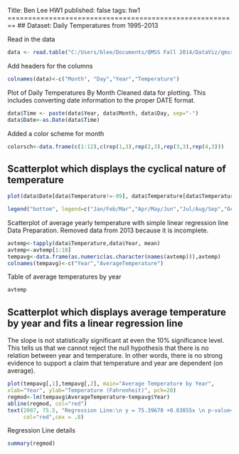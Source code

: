 Title: Ben Lee HW1
published: false
tags: hw1
========================================================
## Dataset: Daily Temperatures from 1995-2013

Read in the data
```r
data <- read.table("C:/Users/blee/Documents/QMSS Fall 2014/DataViz/qmssviz/Lab1/Daily_Temperature_1995-2013_DELHI.txt")
```

Add headers for the columns
```r
colnames(data)<-c("Month", "Day","Year","Temperature")
```

Plot of Daily Temperatures By Month
Cleaned data for plotting. This includes converting date information to the proper DATE format. 
```r
data$Time <- paste(data$Year, data$Month, data$Day, sep="-")
data$Date<-as.Date(data$Time)
```
Added a color scheme for month
```r
colorsch<-data.frame(c(1:12),c(rep(1,3),rep(2,3),rep(3,3),rep(4,3)))
```

## Scatterplot which displays the cyclical nature of temperature
```r
plot(data$Date[data$Temperature!=-99], data$Temperature[data$Temperature!=-99], main="Temperature by Day for 1995-2013",xlab="Date", ylab="Temperature (Fahrenheit)", ylim = c(min(data$Temperature[data$Temperature!=-99]),max(data$Temperature[data$Temperature!=-99]) ), type ="p", pch=20, col = colorsch[data$Month,2])

legend("bottom", legend=c("Jan/Feb/Mar","Apr/May/Jun","Jul/Aug/Sep","Oct/Nov/Dec"), fill=c(1,2,3,4),cex=0.85,horiz=TRUE, bty="n", x.intersp)
```

Scatterplot of average yearly temperature with simple linear regression line
Data Preparation. Removed data from 2013 because it is incomplete. 
```r
avtemp<-tapply(data$Temperature,data$Year, mean)
avtemp<-avtemp[1:18]
tempavg<-data.frame(as.numeric(as.character(names(avtemp))),avtemp)
colnames(tempavg)<-c("Year","AverageTemperature")
```

Table of average temperatures by year
```r
avtemp
```

## Scatterplot which displays average temperature by year and fits a linear regression line
The slope is not statistically significant at even the 10% significance level. This tells us that we cannot reject the null hypothesis that there is no relation between year and temperature. In other words, there is no strong evidence to support a claim that temperature and year are dependent (on average). 
```r
plot(tempavg[,1],tempavg[,2], main="Average Temperature by Year", 
xlab="Year", ylab="Temperature (Fahrenheit)", pch=20)
regmod<-lm(tempavg$AverageTemperature~tempavg$Year)
abline(regmod, col="red")
text(2007, 75.5, "Regression Line:\n y = 75.39678 +0.03855x \n p-value<0.5",
     col="red",cex = .8)
```

Regression Line details
```r
summary(regmod)
```
